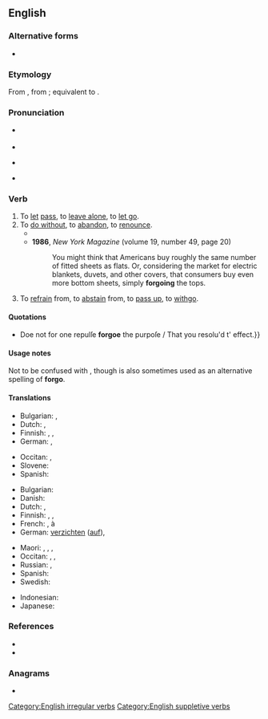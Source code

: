 {{also|forgó}}
==English==

===Alternative forms===
* {{alter|en|forego||proscribed}}

===Etymology===
From {{inh|en|enm|forgon|t=to go by, pass up}}, from {{inh|en|ang|forgān|t=to go away, forgo}}; equivalent to {{pre|en|for|go}}.

===Pronunciation===
* {{a|UK}} {{IPA|en|/fɔːˈɡəʊ/}}
* {{audio|en|LL-Q1860 (eng)-Vealhurl-forgo.wav|Audio (RP)}}
* {{a|GA}} {{IPA|en|/fɔɹˈɡoʊ/}}
* {{rhymes|en|əʊ|oʊ|s=2|q1=UK|q2=General American}}

===Verb===
{{en-verb|forgoes|forgoing|forwent|forgone}} {{tlb|en|transitive}}

# To [[let]] [[pass]], to [[leave alone]], to [[let go]].
# To [[do without]], to [[abandon]], to [[renounce]].
#* {{quote-journal|en|year=1960|month=February|title=Talking of Trains|journal=Trains Illustrated|page=67|text=Mr. Hoyle, who does not believe many multiple-unit diesel services on secondary routes will resist for ever the road transport challenge, would '''forgo''' passenger traffic altogether on a little-used route in order to improve the quality of the freight working and reduce its costs by equating the average speed of all trains on the line concerned.}}
#* '''1986''', ''New York Magazine'' (volume 19, number 49, page 20)
#*: You might think that Americans buy roughly the same number of fitted sheets as flats. Or, considering the market for electric blankets, duvets, and other covers, that consumers buy even more bottom sheets, simply '''forgoing''' the tops.
# To [[refrain]] from, to [[abstain]] from, to [[pass up]], to [[withgo]].
#: {{ux|en|I wouldn't '''forgo''' something, unless I'm convinced that it's detrimental in some way or another.}}

====Quotations====
* {{RQ:Shakespeare Tempest|III|iii|page=13|passage={{...}}Doe not for one repulſe '''forgoe''' the purpoſe / That you resolu'd t' effect.}}

====Usage notes====
Not to be confused with {{m|en|forego||go before}}, though {{m|en|forego||do without}} is also sometimes used as an alternative spelling of '''forgo'''.

====Translations====
{{trans-top|to let pass}}
* Bulgarian: {{t|bg|отказвам се|sc=Cyrl}}, {{t+|bg|изоставям|sc=Cyrl}}
* Dutch: {{t|nl|laten voorbijgaan}}, {{t+|nl|passen}}
* Finnish: {{t|fi|päästää}}, {{t|fi|[[antaa]] [[mennä]]}}, {{t|fi|[[jättää]] [[rauha]]an}}
* German: {{t+|de|auslassen}}, {{t+|de|unterlassen}}
{{trans-mid}}
* Occitan: {{t+|oc|renonciar}}, {{t+|oc|daissar}}
* Slovene: {{t|sl|odpovedati se čemu}}
* Spanish: {{t|es|pasar por alto}}
{{trans-bottom}}

{{trans-top|to do without}}
* Bulgarian: {{t|bg|минавам без|sc=Cyrl}}
* Danish: {{t|da|undvære}}
* Dutch: {{t|nl|het zonder doen}}, {{t|nl|zich onthouden van}}
* Finnish: {{t|fi|luopua}}, {{t|fi|[[olla]] [[ilman]]}}, {{t|fi|pidättäytyä}}
* French: {{t+|fr|se passer de}}, {{t+|fr|renoncer}} à
* German: [[verzichten]] ([[auf]]), {{t+|de|entsagen}}
{{trans-mid}}
* Maori: {{t|mi|whakamahue}}, {{t|mi|whakakore}}, {{t|mi|whakarere}}, {{t|mi|waiho}}
* Occitan: {{t+|oc|abandonar}}, {{t|oc|deissar}}, {{t+|oc|renonciar}}
* Russian: {{t+|ru|отка́зываться}}, {{t+|ru|возде́рживаться}}
* Spanish: {{t|es|dejar de lado}}
* Swedish: {{t|sv|avstå från}}
{{trans-bottom}}

{{checktrans-top}}
{{trans-mid}}
* Indonesian: {{t-check|id|[[pasrah|memasrahkan]]}}
* Japanese: {{t+|ja|諦める|tr=[[あきらめる]], akirameru}}
{{trans-bottom}}

===References===
* {{R:Century 1911}}
* {{R:Webster 1913}}

===Anagrams===
* {{anagrams|en|a=fgoor|go for}}

[[Category:English irregular verbs]]
[[Category:English suppletive verbs]]